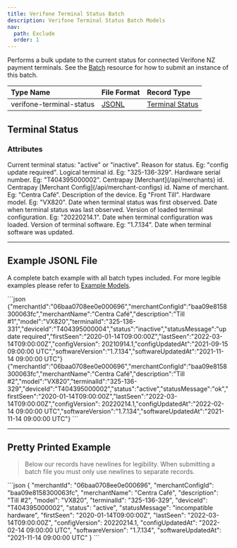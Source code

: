 ```yaml
---
title: Verifone Terminal Status Batch
description: Verifone Terminal Status Batch Models
nav:
  path: Exclude
  order: 1
---
```


Performs a bulk update to the current status for connected Verifone NZ payment terminals. See the [Batch](/api/batches) resource for how to submit an instance of this batch.

|        Type Name         |           File Format           |             Record Type             |
| :----------------------- | :------------------------------ | :---------------------------------- |
| verifone-terminal-status | [JSONL](https://jsonlines.org/) | [Terminal Status](#terminal-status) |

## Terminal Status

### Attributes
<Properties>
  <Property name="status" type="string">
    Current terminal status: "active" or "inactive".
  </Property>

  <Property name="statusMessage" type="string">
    Reason for status. Eg: "config update required".
  </Property>

  <Property name="terminalId" type="string">
    Logical terminal id. Eg: "325-136-329".
  </Property>

  <Property name="deviceId" type="string">
    Hardware serial number. Eg: "T404395000002".
  </Property>

  <Property name="merchantId" type="string">
    Centrapay [Merchant](/api/merchants) id.
  </Property>

  <Property name="merchantConfigId" type="string">
    Centrapay [Merchant Config](/api/merchant-configs) id.
  </Property>

  <Property name="merchantName" type="string">
    Name of merchant. Eg: "Centra Café".
  </Property>

  <Property name="description" type="string">
    Description of the device. Eg "Front Till".
  </Property>

  <Property name="model" type="string">
    Hardware model. Eg: "VX820".
  </Property>

  <Property name="firstSeen" type="timestamp">
    Date when terminal status was first observed.
  </Property>

  <Property name="lastSeen" type="timestamp">
    Date when terminal status was last observed.
  </Property>

  <Property name="configVersion" type="string">
    Version of loaded terminal configuration. Eg: "20220214.1".
  </Property>

  <Property name="configUpdatedAt" type="timestamp">
    Date when terminal configuration was loaded.
  </Property>

  <Property name="softwareVersion" type="string">
    Version of terminal software. Eg: "1.7.134".
  </Property>

  <Property name="softwareUpdatedAt" type="timestamp">
    Date when terminal software was updated.
  </Property>
</Properties>

---

## Example JSONL File

A complete batch example with all batch types included. For more legible examples please refer to [Example Models](#pretty-printed-example).

<CodePanel title="Example JSONL">
  ```json
  {"merchantId":"06baa0708ee0e000696","merchantConfigId":"baa09e8158300063fc","merchantName":"Centra Café","description":"Till #1","model":"VX820","terminalId":"325-136-331","deviceId":"T404395000004","status":"inactive","statusMessage":"update required","firstSeen":"2020-01-14T09:00:00Z","lastSeen":"2022-03-14T09:00:00Z","configVersion": 20210914.1,"configUpdatedAt":"2021-09-15 09:00:00 UTC","softwareVersion":"1.7.134","softwareUpdatedAt":"2021-11-14 09:00:00 UTC"}
  {"merchantId":"06baa0708ee0e000696","merchantConfigId":"baa09e8158300063fc","merchantName":"Centra Café","description":"Till #2","model":"VX820","terminalId":"325-136-329","deviceId":"T404395000002","status":"active","statusMessage":"ok","firstSeen":"2020-01-14T09:00:00Z","lastSeen":"2022-03-14T09:00:00Z","configVersion": 20220214.1,"configUpdatedAt":"2022-02-14 09:00:00 UTC","softwareVersion":"1.7.134","softwareUpdatedAt":"2021-11-14 09:00:00 UTC"}
  ```
</CodePanel>

---

## Pretty Printed Example

> Below our records have newlines for legibility. When submitting a batch file you must only use newlines to separate records.

<CodePanel title="Pretty Printed Example">
  ```json
  {
    "merchantId": "06baa0708ee0e000696",
    "merchantConfigId": "baa09e8158300063fc",
    "merchantName": "Centra Café",
    "description": "Till #2",
    "model": "VX820",
    "terminalId": "325-136-329",
    "deviceId": "T404395000002",
    "status": "active",
    "statusMessage": "incompatible hardware",
    "firstSeen": "2020-01-14T09:00:00Z",
    "lastSeen": "2022-03-14T09:00:00Z",
    "configVersion": 20220214.1,
    "configUpdatedAt": "2022-02-14 09:00:00 UTC",
    "softwareVersion": "1.7.134",
    "softwareUpdatedAt": "2021-11-14 09:00:00 UTC"
  }
  ```
</CodePanel>
